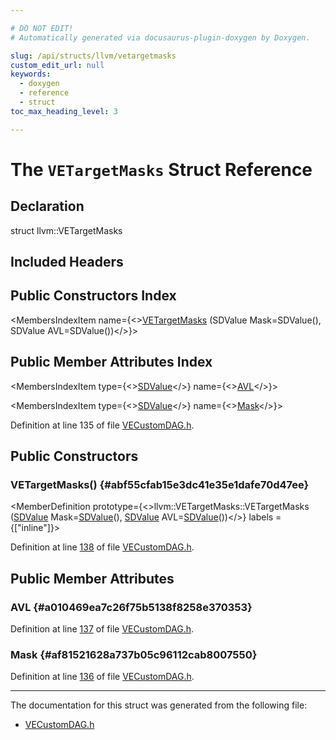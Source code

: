 ```yaml
---

# DO NOT EDIT!
# Automatically generated via docusaurus-plugin-doxygen by Doxygen.

slug: /api/structs/llvm/vetargetmasks
custom_edit_url: null
keywords:
  - doxygen
  - reference
  - struct
toc_max_heading_level: 3

---
```





# The `VETargetMasks` Struct Reference

<DoxygenPage pluginConfig={pluginConfig}>



## Declaration

<CodeBlock>struct llvm::VETargetMasks</CodeBlock>

## Included Headers

<IncludesList>
<IncludesListItem
  filePath="Target/VE/VECustomDAG.h"
  permalink="/docs/api/files/lib/lib/target/lib/target/ve/vecustomdag-h"
  isLocal="true" />
</IncludesList>

## Public Constructors Index

<MembersIndex>

<MembersIndexItem
  name={<><a href="#abf55cfab15e3dc41e35e1dafe70d47ee">VETargetMasks</a> (SDValue Mask=SDValue(), SDValue AVL=SDValue())</>}>
</MembersIndexItem>

</MembersIndex>

## Public Member Attributes Index

<MembersIndex>

<MembersIndexItem
  type={<><a href="/docs/api/classes/llvm/sdvalue">SDValue</a></>}
  name={<><a href="#a010469ea7c26f75b5138f8258e370353">AVL</a></>}>
</MembersIndexItem>

<MembersIndexItem
  type={<><a href="/docs/api/classes/llvm/sdvalue">SDValue</a></>}
  name={<><a href="#af81521628a737b05c96112cab8007550">Mask</a></>}>
</MembersIndexItem>

</MembersIndex>


Definition at line 135 of file <a href="/docs/api/files/lib/lib/target/lib/target/ve/vecustomdag-h">VECustomDAG.h</a>.

<SectionDefinition>

## Public Constructors

### VETargetMasks() {#abf55cfab15e3dc41e35e1dafe70d47ee}

<MemberDefinition
  prototype={<>llvm::VETargetMasks::VETargetMasks (<a href="/docs/api/classes/llvm/sdvalue">SDValue</a> Mask=<a href="/docs/api/classes/llvm/sdvalue">SDValue</a>(), <a href="/docs/api/classes/llvm/sdvalue">SDValue</a> AVL=<a href="/docs/api/classes/llvm/sdvalue">SDValue</a>())</>}
  labels = {["inline"]}>

Definition at line <a href="/docs/api/files/lib/lib/target/lib/target/ve/vecustomdag-h/#l00138">138</a> of file <a href="/docs/api/files/lib/lib/target/lib/target/ve/vecustomdag-h">VECustomDAG.h</a>.
</MemberDefinition>

</SectionDefinition>

<SectionDefinition>

## Public Member Attributes

### AVL {#a010469ea7c26f75b5138f8258e370353}

<MemberDefinition
  prototype="SDValue llvm::VETargetMasks::AVL">

Definition at line <a href="/docs/api/files/lib/lib/target/lib/target/ve/vecustomdag-h/#l00137">137</a> of file <a href="/docs/api/files/lib/lib/target/lib/target/ve/vecustomdag-h">VECustomDAG.h</a>.
</MemberDefinition>

### Mask {#af81521628a737b05c96112cab8007550}

<MemberDefinition
  prototype="SDValue llvm::VETargetMasks::Mask">

Definition at line <a href="/docs/api/files/lib/lib/target/lib/target/ve/vecustomdag-h/#l00136">136</a> of file <a href="/docs/api/files/lib/lib/target/lib/target/ve/vecustomdag-h">VECustomDAG.h</a>.
</MemberDefinition>

</SectionDefinition>

<hr/>

The documentation for this struct was generated from the following file:

<ul>
<li><a href="/docs/api/files/lib/lib/target/lib/target/ve/vecustomdag-h">VECustomDAG.h</a></li>
</ul>

</DoxygenPage>
